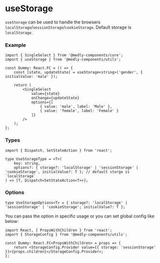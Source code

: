 
<Meta title="Utils/hooks/useStorage" />

# useStorage

`useStorage` can be used to handle the browsers `localStorage`/`sessionStorage`/`cookieStorage`. Default storage is `localStorage`.

### Example

```tsx
import { SingleSelect } from '@medly-components/core';
import { useStorage } from '@medly-components/utils';

const Dummy: React.FC = () => {
    const [state, updateState] = useStorage<string>('gender', { initialValue: 'male' });

    return (
        <SingleSelect
            value={state}
            onChange={updateState}
            options={[
                { value: 'male', label: 'Male' },
                { value: 'female', label: 'Female' }
            ]}
        />
    );
};
```

### Types

```tsx
import { Dispatch, SetStateAction } from 'react';

type UseStorageType = <T>(
    key: string,
    options?: { storage?: 'localStorage' | 'sessionStorage' | 'cookieStorage', initialValue?: T }; // default storge is `localStorage`
) => [T, Dispatch<SetStateAction<T>>];
```

### Options

```tsx
type UseStorageOptions<T> = { storage?: 'localStorage' | 'sessionStorage' | 'cookieStorage'; initialValue?: T };
```

You can pass the option in specific usage or you can set global config like below:

```tsx
import React, { PropsWithChildren } from 'react';
import { StorageConfig } from '@medly-components/utils';

const Dummy: React.FC<PropsWithChildren> = props => {
    return <StorageConfig.Provider value={{ storage: 'sessionStorage' }}>{props.children}</StorageConfig.Provider>;
};
```
